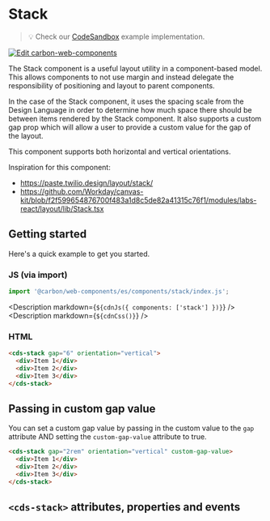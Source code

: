 
# Stack

> 💡 Check our
> [CodeSandbox](https://codesandbox.io/s/github/carbon-design-system/carbon-for-ibm-dotcom/tree/main/packages/carbon-web-components/examples/codesandbox/basic/components/stack)
> example implementation.

[![Edit carbon-web-components](https://codesandbox.io/static/img/play-codesandbox.svg)](https://codesandbox.io/s/github/carbon-design-system/carbon-for-ibm-dotcom/tree/main/packages/carbon-web-components/examples/codesandbox/basic/components/stack)

The Stack component is a useful layout utility in a component-based model. This
allows components to not use margin and instead delegate the responsibility of
positioning and layout to parent components.

In the case of the Stack component, it uses the spacing scale from the Design
Language in order to determine how much space there should be between items
rendered by the Stack component. It also supports a custom gap prop which will
allow a user to provide a custom value for the gap of the layout.

This component supports both horizontal and vertical orientations.

Inspiration for this component:

- https://paste.twilio.design/layout/stack/
- https://github.com/Workday/canvas-kit/blob/f2f599654876700f483a1d8c5de82a41315c76f1/modules/labs-react/layout/lib/Stack.tsx

## Getting started

Here's a quick example to get you started.

### JS (via import)

```javascript
import '@carbon/web-components/es/components/stack/index.js';
```

<Description markdown={`${cdnJs({ components: ['stack'] })}`} />
<Description markdown={`${cdnCss()}`} />

### HTML

```html
<cds-stack gap="6" orientation="vertical">
  <div>Item 1</div>
  <div>Item 2</div>
  <div>Item 3</div>
</cds-stack>
```

## Passing in custom gap value

You can set a custom gap value by passing in the custom value to the `gap`
attribute AND setting the `custom-gap-value` attribute to true.

```html
<cds-stack gap="2rem" orientation="vertical" custom-gap-value>
  <div>Item 1</div>
  <div>Item 2</div>
  <div>Item 3</div>
</cds-stack>
```

## `<cds-stack>` attributes, properties and events

<Props of="cds-stack" />
